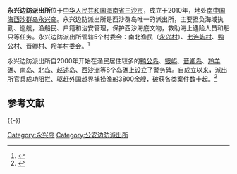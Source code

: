 '''永兴边防派出所'''位于[[中华人民共和国|中华人民共和国]][[海南省|海南省]][[三沙市|三沙市]]，成立于2010年，地处[[南海|南中国海]][[西沙群岛|西沙群岛]][[永兴岛|永兴岛]]。永兴边防派出所是西沙群岛唯一的派出所，主要担负海域执勤、巡航，渔船民、户籍和治安管理，保护西沙海底文物，救助海上遇险人员和船只等任务。永兴边防派出所管辖5个村委会：南北渔民（[[永兴社区|永兴村]]）、[[赵述社区|七连屿村]]、[[鸭公社区|鸭公村]]、[[晋卿社区|晋卿村]]、[[羚羊社区|羚羊村]]委会。<ref>{{Cite web|title=爱国爱岛爱三沙 乐守天涯铸警魂|url=http://www.legaldaily.com.cn/locality/content/2013-02/18/content_4205269.htm?node=31212|accessdate=2013-02-18|date=2013-02-18|publisher=[[法制日报|法制日报]]|archive-date=2019-09-09|archive-url=https://web.archive.org/web/20190909064409/http://www.legaldaily.com.cn/locality/content/2013-02/18/content_4205269.htm?node=31212|dead-url=no}}</ref>

永兴边防派出所自2000年开始在渔民居住较多的[[鸭公岛|鸭公岛]]、[[银屿|银屿]]、[[晋卿岛|晋卿岛]]、[[羚羊礁|羚羊礁]]、[[南岛_(西沙群岛)|南岛]]、[[北岛_(西沙群岛)|北岛]]、[[赵述岛|赵述岛]]、[[西沙洲|西沙洲]]等8个岛礁上设立了警务碑。自成立以来，派出所官兵成功阻拦、驱赶外国越界捕捞渔船3800余艘，破获各类案件数十起。<ref>{{Cite web|title=记祖国最南端的派出所永兴边防派出所|url=http://news.qq.com/a/20120727/000674.htm|accessdate=2012-07-27|date=2012-07-27|publisher=[[腾讯网|腾讯网]]|archive-date=2019-10-30|archive-url=https://web.archive.org/web/20191030125454/https://news.qq.com/a/20120727/000674.htm|dead-url=no}}</ref>

== 参考文献 ==
{{Reflist|2}}

{{-}}
{{永兴岛}}
{{西沙群岛}}

[[Category:永兴岛|Category:永兴岛]]
[[Category:公安边防派出所|Category:公安边防派出所]]